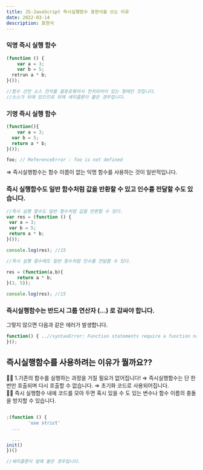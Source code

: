 ```yaml
---
title: JS-JavaScript 즉시실행함수 표현식을 쓰는 이유
date: 2022-03-14
description: 표현식
---
```


### 익명 즉시 실행 함수

```jsx
(function () {
	var a = 3;
	var b = 5;
  retrun a * b;   
}());

//함수 선언 소스 전치를 괄호로묶어서 전치되어이 있는 형태인 것입니다. 
//소스가 뒤에 있으므로 뒤에 세미콜론이 붙은 경우입니다.
```

### 기명 즉시 실행 함수

```jsx
(function(){
	var a = 3;
  var b = 5;
  return a * b;
}());

foo; // ReferenceError : foo is not defined
```

⇒ 즉시실행함수는 함수 이름이 없는 익명 함수를 사용하는 것이 일반적입니다. 

### 즉시 실행함수도 일반 함수처럼 값을 반환할 수 있고 인수를 전달할 수도 있습니다.

```jsx
//즉시 실행 함수도 일반 함수처럼 값을 반환할 수 있다.
var res = (function () {
 var a = 3;
 var b = 5;
 return a * b;
}());

console.log(res); //15

//즉시 실행 함수에도 일반 함수처럼 인수를 전달할 수 있다.

res = (function(a,b){
	return a * b;
}(3, 5));

console.log(res); //15 
```

### 즉시실행함수는  반드시 그룹 연산자 (…) 로 감싸야 합니다.  
그렇지 않으면 다음과 같은 에러가 발생합니다.

```jsx
function() { ..//syntaxError: Function statements require a function name ..//
}();
```

## 즉시실행함수를 사용하려는 이유가 뭘까요??

<aside>
✍🏻  1.기존의 함수를 실행하는 과정을 거칠 필요가 없어집니다! 
⇒   즉시실행함수는 단 한번만 호출되며 다시 호출할 수 없습니다.
⇒   초기화 코드로 사용되어집니다.

</aside>

<aside>
✍🏻 즉시 실행함수 내에 코드를 모아 두면 혹시 있을 수 도 있는 변수나 함수 이름의 충돌을 방지할 수 있습니다.

</aside>

```jsx

;(function () {
		'use strict'
  ...

  ...
init()
})()

//세미콜론이 앞에 붙은 경우입니다.
```